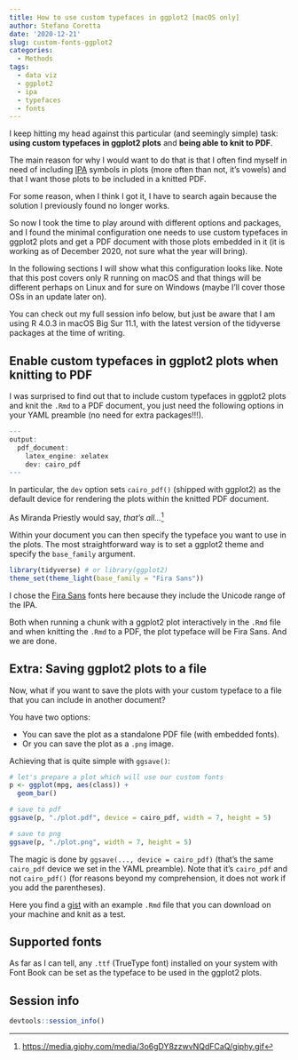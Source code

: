 ```yaml
---
title: How to use custom typefaces in ggplot2 [macOS only]
author: Stefano Coretta
date: '2020-12-21'
slug: custom-fonts-ggplot2
categories:
  - Methods
tags:
  - data viz
  - ggplot2
  - ipa
  - typefaces
  - fonts
---
```


I keep hitting my head against this particular (and seemingly simple) task: **using custom typefaces in ggplot2 plots** and **being able to knit to PDF**.

The main reason for why I would want to do that is that I often find myself in need of including [IPA](https://www.internationalphoneticassociation.org/content/ipa-chart) symbols in plots (more often than not, it's vowels) and that I want those plots to be included in a knitted PDF.

For some reason, when I think I got it, I have to search again because the solution I previously found no longer works.

So now I took the time to play around with different options and packages, and I found the minimal configuration one needs to use custom typefaces in ggplot2 plots and get a PDF document with those plots embedded in it (it is working as of December 2020, not sure what the year will bring).

In the following sections I will show what this configuration looks like.
Note that this post covers only R running on macOS and that things will be different perhaps on Linux and for sure on Windows (maybe I'll cover those OSs in an update later on).

You can check out my full session info below, but just be aware that I am using R 4.0.3 in macOS Big Sur 11.1, with the latest version of the tidyverse packages at the time of writing.

## Enable custom typefaces in ggplot2 plots when knitting to PDF

I was surprised to find out that to include custom typefaces in ggplot2 plots and knit the `.Rmd` to a PDF document, you just need the following options in your YAML preamble (no need for extra packages!!!).

```r
---
output:
  pdf_document:
    latex_engine: xelatex
    dev: cairo_pdf
---
```

In particular, the `dev` option sets `cairo_pdf()` (shipped with ggplot2) as the default device for rendering the plots within the knitted PDF document.

As Miranda Priestly would say, *that's all...*^[<https://media.giphy.com/media/3o6gDY8zzwvNQdFCaQ/giphy.gif>]

Within your document you can then specify the typeface you want to use in the plots.
The most straightforward way is to set a ggplot2 theme and specify the `base_family` argument.

```r
library(tidyverse) # or library(ggplot2)
theme_set(theme_light(base_family = "Fira Sans"))
```

I chose the [Fira Sans](https://fonts.google.com/specimen/Fira+Sans) fonts here because they include the Unicode range of the IPA.

Both when running a chunk with a ggplot2 plot interactively in the `.Rmd` file and when knitting the `.Rmd` to a PDF, the plot typeface will be Fira Sans.
And we are done.

## Extra: Saving ggplot2 plots to a file

Now, what if you want to save the plots with your custom typeface to a file that you can include in another document?

You have two options:

- You can save the plot as a standalone PDF file (with embedded fonts).
- Or you can save the plot as a `.png` image.

Achieving that is quite simple with `ggsave()`:

```r
# let's prepare a plot which will use our custom fonts
p <- ggplot(mpg, aes(class)) +
  geom_bar()

# save to pdf
ggsave(p, "./plot.pdf", device = cairo_pdf, width = 7, height = 5)

# save to png
ggsave(p, "./plot.png", width = 7, height = 5)
```

The magic is done by `ggsave(..., device = cairo_pdf)` (that's the same `cairo_pdf` device we set in the YAML preamble).
Note that it's `cairo_pdf` and not `cairo_pdf()` (for reasons beyond my comprehension, it does not work if you add the parentheses).

Here you find a [gist](https://gist.github.com/stefanocoretta/c9e3c0d8a72739c7ebb3a30d11e4c134) with an example `.Rmd` file that you can download on your machine and knit as a test.


## Supported fonts

As far as I can tell, any `.ttf` (TrueType font) installed on your system with Font Book can be set as the typeface to be used in the ggplot2 plots.


## Session info

```r
devtools::session_info()
```



